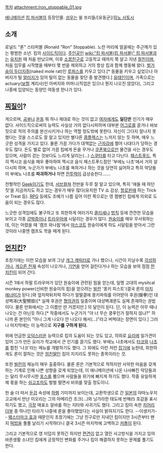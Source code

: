 [[목차]]
attachment:/ron_stoppable_01.jpg

[[애니메이션]] [[킴 파서블]]의 등장인물. [[성우]]는 윌 프리들/[유동균]/[[히노 사토시]]
== 소개 ==
로널드 "론" 스타퍼블 (Ronald "Ron" Stoppable). 노란 머리에 얼굴에는 주근깨가 있는 평범한 소년. 킴의 [[사이드킥]]이다. [[주인공]]인 [[wiki:"킴 파서블(킴 파서블)" 킴 파서블]]과는 [[유치원]] 때 처음 만났으며, 이후 [[소꿉친구]]로 고등학교 때까지 쭉 알고 지낸 [[절친]]이며, 처음 임무를 시작했을 때부터 몇 번을 제외하고 거의 항상 킴과 함께 행동해 왔다. [[벌거숭이 두더지쥐]](naked mole rat)인 [[루퍼스]]를 키우고 있다.[* 동물을 키우고 싶었으나 아버지가 털 [[알러지]]가 있어 털이 없는 동물을 찾던 중 발견했다.] [[유태인]]이며, 가족으로는 actuary([[보험]] 계리사)인 아버지와 어머니(직업은 있으나 뭔지 나오진 않았다), 그리고 나중에 입양되는 동양인 여동생 한나가 있다.

== [[찌질이]]? ==
게으르며, [[공부]]나 [[운동]] 뭐 하나 제대로 하는 것이 없고 [[여자]]에게도 '''일단은''' 인기가 매우 없다. 사이드킥으로써의 능력도 사실상 거의 없다시피하며 대부분 [[어그로]]를 끌거나 바보짓으로 적의 주의를 분산시키거나 하는 역할 정도밖에 못한다. 자신이 그다지 잘나지 못했다는 것을 스스로도 잘 알고 있지만 별다른 [[콤플렉스]]는 느끼지 않는 듯 하며, 매우 느긋한 성격을 가지고 있다. 물론 가끔 가다가 대책없는 [[근자감]]에 쩔어 나대다가 당하는 경우도 많다. 돈도 별로 없어 가끔 킴에게 돈을 꾸거나 [[쿠폰]]북으로만 물건을 사는 경우도 있으며, 사람이 걷는 것보다도 느리게 달리는(…) [[스쿠터]]를 타고 다닌다. [[패스트푸드]], 특히 멕시코 음식을 매우 좋아하여 멕시코 음식 패스트푸드점인 '부에노 나초'에서 거의 살다시피 하며, 누군가가 부에노 나초를 욕하거나 하는 것을 당연히 싫어하고 특히 악당들이 부에노 나초를 '''파괴하거나''' 하면 [[전투력]]이 급상승한다…….

전형적인 [[Geek]]이기도 한데, [[서브컬쳐]] 전반을 두루 잘 알고 있으며, 특히 '애들 때 하던 짓'을 지금까지도 하고 있는 경우가 매우 많다(유치한 TV 쇼 감상, [[할로윈]]때 하는 Trick or Treat 등). [[RPG]] 등에도 조예가 나름 깊어 이런 쪽으로는 영 젬병인 킴에게 의외로 도움이 되는 경우도 많다.

느긋한 성격임에도 불구하고 또 희한하게 여러가지 [[클리셰]]나 [[법칙]] 등에 깐깐한 모습을 보이고 각종 [[강박증]]이나 [[트라우마]]에 시달리는 경우가 많다. [[원숭이]]를 매우 무서워하는데, 이는 어렸을 때 '캠프 와나윕'에서 [[마스코트]] 원숭이에게 하도 시달림을 받아서 그런 것이라 나중엔 캠프도 학을 떼게 된다. 

== [[먼치킨]]? ==
초창기에는 이런 모습을 보여 그냥 [[개그 캐릭터]]로 가나 했으나, 시간이 지날수록 [[각성]]하거나, [[게으른 천재]] 속성이 나오거나, [[기연]]을 얻어 걸린다거나 하는 모습을 보여 점점 [[먼치킨]]이 되어 간다. 

시즌 1에서 하필 트라우마가 있던 원숭이에 관련된 힘을 얻는데, 일명 고대의 mysitcal monkey power(신비한 원숭이의 힘)을 얻으려는 [[빌런]] '몽키 피스트'(결국 론의 [[아치 에너미]]가 된다.)와 엎치락뒤치락 하다가 얼떨결에 몽키파워를 이어받아 후권(猴拳)인 대성벽괘(大聖劈掛)[* 실제 후권은 [[형의권]]의 일종이며 대성벽괘문도 실제 존재하는 권법이다. 물론 만화에서는 그 이름만 딴 거겠지만.] 의 달인이 된다. 단, 이 능력은 아무 때나 나오는 건 아닌듯 하다.[* 작중에서도 누군가가 "야 너 무슨 쿵푸인가 잘하지 않냐?" 하니까 론 본인이 "아니 그게 나오다 안 나오다 해서(…)"라고 버벅대는 장면이 있다.] 그러나 마지막에는 이 능력으로 '''지구를 구하게 된다.'''

위에 언급한 [[오덕]]스러운 능력으로 킴의 도움이 되는 것도 있고, 의외로 [[요리]]에 일가견이 있어 그가 만든 요리가 학교에서 큰 인기를 끌기도 했다. 부에노 나초에서도 [[타코]]와 [[나초]]를 합친 '나코'라는 메뉴를 개발하기도 했다. 그 외에도 이런 저런 [[잡기]]에 능한데, 희한하게도 론이 잘하는 것은 [[엄친딸]]인 킴이 지지리도 못하는 종목이라는 것.

또한 [[빌런]]의 재능이 매우 출중하다. 물론 론은 기본적으로 착하지만 사악한 마음을 갖게 하는 기계로 인해 나쁜 성향을 갖게 되었는데, 이 애니메이션에 나온 나사빠진 악당들과는 달리 무시무시한 [[포스]]를 뿜으며 사람들을 위기에 빠지게 하기도 했다. 작중 유일하게 제 몫을 하는 [[쉬고]]조차도 벌벌 떨면서 비위를 맞출 정도이니.

한 술 더 떠서 [[둔감]] 속성에 [[하렘]] 기미까지 보이는데, 교환학생으로 간 [[일본]]의 야마노우치 고교에서 만난 이오리는 그의 아메리칸 조크(…)와 닝가라한 태도에 반해(!) 호감을 표시하기도 했고, [[극장]] 매표소 알바를 하는 지타와 사귀기도 했다. 그리고 킴이 속한 [[치어리더]]부 중 하나인 타라가 나중에 론을 좋아했었다는 사실이 밝혀지기도 한다. --이생키가-- [[웨스터마크 효과]] 때문인지 초창기에는 그냥 친구로만 지내던 킴이지만 3시즌부터 왠지 [[떡밥]]을 풀풀 날리기 시작하더니 결국 3시즌 마지막에 고백하고 [[커플]]이 된다. 

그리고 기본적으로 영 미덥지 못하긴 하지만 [[편견]]이 없고 열린 사고방식을 가지고 있어 바른생활 소녀인 킴에게 긍정적인 변화를 주거나 킴이 해결하지 못하는 문제를 풀기도 한다.
